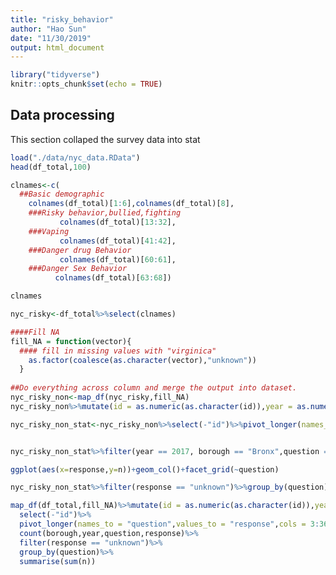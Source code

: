 ```yaml
---
title: "risky_behavior"
author: "Hao Sun"
date: "11/30/2019"
output: html_document
---
```


```r
library("tidyverse")
knitr::opts_chunk$set(echo = TRUE)
```

## Data processing

This section collaped the survey data into stat
```r
load("./data/nyc_data.RData")
head(df_total,100)

clnames<-c(
  ##Basic demographic
    colnames(df_total)[1:6],colnames(df_total)[8],
    ###Risky behavior,bullied,fighting
           colnames(df_total)[13:32],
    ###Vaping
           colnames(df_total)[41:42],
    ###Danger drug Behavior
           colnames(df_total)[60:61], 
    ###Danger Sex Behavior
          colnames(df_total)[63:68])

clnames

nyc_risky<-df_total%>%select(clnames)

####Fill NA
fill_NA = function(vector){
  #### fill in missing values with "virginica" 
    as.factor(coalesce(as.character(vector),"unknown"))
  }
  
##Do everything across column and merge the output into dataset.
nyc_risky_non<-map_df(nyc_risky,fill_NA)
nyc_risky_non%>%mutate(id = as.numeric(as.character(id)),year = as.numeric(as.character(year)))

nyc_risky_non_stat<-nyc_risky_non%>%select(-"id")%>%pivot_longer(names_to = "question",values_to = "response",cols = 3:36)%>%count(borough,year,question,response)


nyc_risky_non_stat%>%filter(year == 2017, borough == "Bronx",question == c("texting_and_driving","current_vaping"))%>%

ggplot(aes(x=response,y=n))+geom_col()+facet_grid(~question)

nyc_risky_non_stat%>%filter(response == "unknown")%>%group_by(question)%>%summarise(sum(n))
```

```r
map_df(df_total,fill_NA)%>%mutate(id = as.numeric(as.character(id)),year = as.numeric(as.character(year)))%>%
  select(-"id")%>%
  pivot_longer(names_to = "question",values_to = "response",cols = 3:36)%>%
  count(borough,year,question,response)%>%
  filter(response == "unknown")%>%
  group_by(question)%>%
  summarise(sum(n))

```

